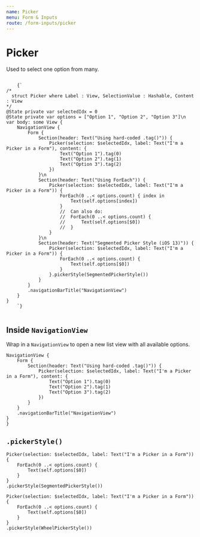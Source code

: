 ```yaml
---
name: Picker
menu: Form & Inputs
route: /form-inputs/picker
---
```


# Picker
Used to select one option from many.

<ContentBlock imgName="Form-toggle.png">
  <code className="clike">
    {`
/* 
  struct Picker<Label, SelectionValue, Content> where Label : View, SelectionValue : Hashable, Content : View
*/
@State private var selectedIdx = 0
@State private var options = ["Option 1", "Option 2", "Option 3"]\n
var body: some View {
    NavigationView {
        Form {
            Section(header: Text("Using hard-coded .tag()")) {
                Picker(selection: $selectedIdx, label: Text("I'm a Picker in a Form"), content: {
                    Text("Option 1").tag(0)
                    Text("Option 2").tag(1)
                    Text("Option 3").tag(2)
                })
            }\n
            Section(header: Text("Using ForEach")) {
                Picker(selection: $selectedIdx, label: Text("I'm a Picker in a Form")) {
                    ForEach(0 ..< options.count) { index in
                        Text(self.options[index])
                    }
                    //  Can also do:
                    //  ForEach(0 ..< options.count) {
                    //      Text(self.options[$0])
                    //  }
                }
            }\n
            Section(header: Text("Segmented Picker Style (iOS 13)")) {
                Picker(selection: $selectedIdx, label: Text("I'm a Picker in a Form")) {
                    ForEach(0 ..< options.count) {
                        Text(self.options[$0])
                    }
                }.pickerStyle(SegmentedPickerStyle())
            }
        }
        .navigationBarTitle("NavigationView")
    }
}
    `}
  </code>
</ContentBlock>

## Inside `NavigationView`
Wrap in a `NavigationView` to open a new list view with all available options.
```clike 
NavigationView {
    Form {
        Section(header: Text("Using hard-coded .tag()")) {
            Picker(selection: $selectedIdx, label: Text("I'm a Picker in a Form"), content: {
                Text("Option 1").tag(0)
                Text("Option 2").tag(1)
                Text("Option 3").tag(2)
            })
        }
    }
    .navigationBarTitle("NavigationView")
}
}
```

## `.pickerStyle()` 
```clike 
Picker(selection: $selectedIdx, label: Text("I'm a Picker in a Form")) {
    ForEach(0 ..< options.count) {
        Text(self.options[$0])
    }
}
.pickerStyle(SegmentedPickerStyle())

Picker(selection: $selectedIdx, label: Text("I'm a Picker in a Form")) {
    ForEach(0 ..< options.count) {
        Text(self.options[$0])
    }
}
.pickerStyle(WheelPickerStyle())
```